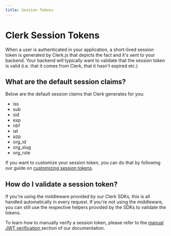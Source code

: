 ```yaml
---
title: Session Tokens
---
```



# Clerk Session Tokens
When a user is authenticated in your application, a short-lived session token is generated by Clerk.js that depicts the fact and it's sent to your backend. Your backend will typically want to validate that the session token is valid (i.e. that it comes from Clerk, that it hasn't expired etc.)

## What are the default session claims?

Below are the default session claims that Clerk generates for you:

* iss
* sub
* sid
* exp
* nbf
* iat
* azp
* org_id
* org_slug
* org_role

If you want to customize your session token, you can do that by following our guide on [customizing session tokens](/docs/advance-usage/session-tokens).

## How do I validate a session token?
If you're using the middleware provided by our Clerk SDKs, this is all handled automatically in every request. If you're not using the middleware, you can still use the respective helpers provided by the SDKs to validate the tokens.

To learn how to manually verify a session token, please refer to the [manual JWT verification ](/advanced-usage/manual-jwt) section of our documentation.
